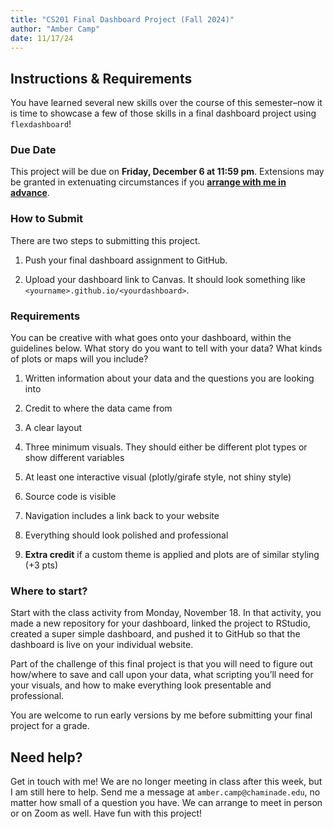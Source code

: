 ```yaml
---
title: "CS201 Final Dashboard Project (Fall 2024)"
author: "Amber Camp"
date: 11/17/24
---
```


## Instructions & Requirements

You have learned several new skills over the course of this semester–now it is time to showcase a few of those skills in a final dashboard project using `flexdashboard`!

### Due Date

This project will be due on **Friday, December 6 at 11:59 pm**. Extensions may be granted in extenuating circumstances if you [**arrange with me in advance**]{.underline}.

### How to Submit

There are two steps to submitting this project.

1.  Push your final dashboard assignment to GitHub.

2.  Upload your dashboard link to Canvas. It should look something like `<yourname>.github.io/<yourdashboard>`.

### Requirements

You can be creative with what goes onto your dashboard, within the guidelines below. What story do you want to tell with your data? What kinds of plots or maps will you include?

1.  Written information about your data and the questions you are looking into

2.  Credit to where the data came from

3.  A clear layout

4.  Three minimum visuals. They should either be different plot types or show different variables

5.  At least one interactive visual (plotly/girafe style, not shiny style)

6.  Source code is visible

7.  Navigation includes a link back to your website

8.  Everything should look polished and professional

9.  **Extra credit** if a custom theme is applied and plots are of similar styling (+3 pts)

### Where to start?

Start with the class activity from Monday, November 18. In that activity, you made a new repository for your dashboard, linked the project to RStudio, created a super simple dashboard, and pushed it to GitHub so that the dashboard is live on your individual website.

Part of the challenge of this final project is that you will need to figure out how/where to save and call upon your data, what scripting you'll need for your visuals, and how to make everything look presentable and professional.

You are welcome to run early versions by me before submitting your final project for a grade.

## Need help?

Get in touch with me! We are no longer meeting in class after this week, but I am still here to help. Send me a message at `amber.camp@chaminade.edu`, no matter how small of a question you have. We can arrange to meet in person or on Zoom as well. Have fun with this project!
